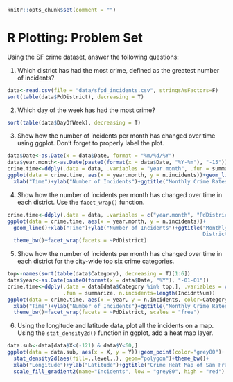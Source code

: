 ```r
knitr::opts_chunk$set(comment = "")
```

# R Plotting: Problem Set

Using the SF crime dataset, answer the following questions:

1. Which district has had the most crime, defined as the greatest number of incidents? 
```r
data<-read.csv(file = "data/sfpd_incidents.csv", stringsAsFactors=F)
sort(table(data$PdDistrict), decreasing = T)
```

2. Which day of the week has had the most crime?
```r
sort(table(data$DayOfWeek), decreasing = T)
```

3. Show how the number of incidents per month has changed over time using ggplot.  Don't forget to properly label the plot. 
```r
data$Date<-as.Date(x = data$Date, format = "%m/%d/%Y")
data$year.month<-as.Date(paste0(format(x = data$Date, "%Y-%m"), "-15"))
crime.time<-ddply(.data = data, .variables = "year.month", .fun = summarize, n.incidents=length(IncidntNum))
ggplot(data = crime.time, aes(x = year.month, y = n.incidents))+geom_line()+
  xlab("Time")+ylab("Number of Incidents")+ggtitle("Monthly Crime Rates in San Francisco")+theme_bw()
```

4. Show how the number of incidents per month has changed over time in each district.  Use the ```facet_wrap()``` function.
```r
crime.time<-ddply(.data = data, .variables = c("year.month", "PdDistrict"), .fun = summarize, n.incidents=length(IncidntNum))
ggplot(data = crime.time, aes(x = year.month, y = n.incidents))+
  geom_line()+xlab("Time")+ylab("Number of Incidents")+ggtitle("Monthly Crime Rates in San Francisco by
                                                               District")+
  theme_bw()+facet_wrap(facets = ~PdDistrict)
```

5. Show how the number of incidents per month has changed over time in each district for the city-wide top six crime categories.
```r
top<-names(sort(table(data$Category), decreasing = T)[1:6])
data$year<-as.Date(paste0(format(x = data$Date, "%Y"), "-01-01"))
crime.time<-ddply(.data = data[data$Category %in% top,], .variables = c("year", "PdDistrict", "Category"), 
                  .fun = summarize, n.incidents=length(IncidntNum))
ggplot(data = crime.time, aes(x = year, y = n.incidents, color=Category))+geom_line(size=1)+
  xlab("Time")+ylab("Number of Incidents")+ggtitle("Monthly Crime Rates in San Francisco by District")+
  theme_bw()+facet_wrap(facets = ~PdDistrict, scales = "free")
```

6. Using the longitude and latitude data, plot all the incidents on a map.  Using the ```stat_density2d()``` function in ggplot, add a heat map layer.

```r
data.sub<-data[data$X<(-121) & data$Y<60,]
ggplot(data = data.sub, aes(x = X, y = Y))+geom_point(color="grey80")+
  stat_density2d(aes(fill=..level..), geom="polygon")+theme_bw()+
  xlab("Longitude")+ylab("Latitude")+ggtitle("Crime Heat Map of San Francisco")+
  scale_fill_gradient2(name="Incidents", low = "grey80", high = "red")
```
